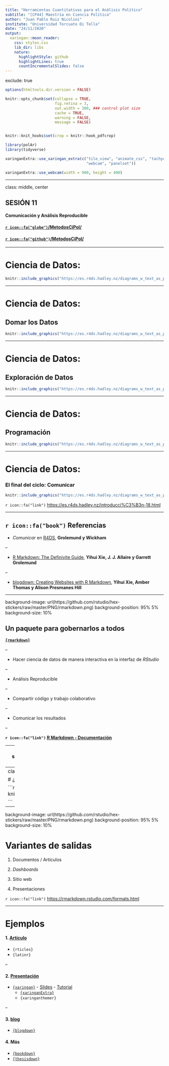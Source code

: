```yaml
---
title: "Herramientas Cuantitativas para el Análisis Político"
subtitle: "[CP44] Maestría en Ciencia Política"
author: "Juan Pablo Ruiz Nicolini"
institute: "Universidad Torcuato Di Tella"
date: "24/11/2020"
output:
  xaringan::moon_reader:
    css: styles.css
    lib_dir: libs
    nature:
      highlightStyle: github
      highlightLines: true
      countIncrementalSlides: false
---
```


exclude: true

```r
options(htmltools.dir.version = FALSE)

knitr::opts_chunk$set(collapse = TRUE,
                      fig.retina = 3,
                      out.width = 300, ### control plot size
                      cache = TRUE,
                      warning = FALSE,
                      message = FALSE)


knitr::knit_hooks$set(crop = knitr::hook_pdfcrop)

library(polAr)
library(tidyverse)

```


```r
xaringanExtra::use_xaringan_extra(c("tile_view", "animate_css", "tachyons",
                                    "webcam", "panelset"))

xaringanExtra::use_webcam(width = 900, height = 400)
```



---

class: middle, center


## SESIÓN 11
#### Comunicación y Análisis Reproducible



#### [`r icon::fa("globe")`/MetodosCiPol/](https://tuqmano.github.io/MetodosCiPol/)

#### [`r icon::fa("github")`/MetodosCiPol/](https://github.com/TuQmano/MetodosCiPol)




---

# Ciencia de Datos:  



```r
knitr::include_graphics("https://es.r4ds.hadley.nz/diagrams_w_text_as_path/es/data-science.svg")

```


---

# Ciencia de Datos:  

## Domar los Datos

```r
knitr::include_graphics("https://es.r4ds.hadley.nz/diagrams_w_text_as_path/es/data-science-wrangle.svg")

```


---

# Ciencia de Datos:  

## Exploración de Datos

```r
knitr::include_graphics("https://es.r4ds.hadley.nz/diagrams_w_text_as_path/es/data-science-explore.svg")

```


---

# Ciencia de Datos:  

## Programación 

```r
knitr::include_graphics("https://es.r4ds.hadley.nz/diagrams_w_text_as_path/es/data-science-program.svg")

```




---

# Ciencia de Datos:  

### El final del ciclo: Comunicar 

```r
knitr::include_graphics("https://es.r4ds.hadley.nz/diagrams_w_text_as_path/es/data-science-communicate.svg")

```

`r icon::fa("link")` <https://es.r4ds.hadley.nz/introducci%C3%B3n-18.html>



---

## `r icon::fa("book")` Referencias

* _Comunicar_ en  [R4DS](https://es.r4ds.hadley.nz/introducci%C3%B3n-18.html), **Grolemund y Wickham**

--

* [R Markdown: The Definivite Guide](https://bookdown.org/yihui/rmarkdown/), **Yihui Xie, J. J. Allaire y Garrett Grolemund** 

--

* [blogdown: Creating Websites with R Markdown](https://bookdown.org/yihui/blogdown/), **Yihui Xie, Amber Thomas y Alison Presmanes Hill **



---

background-image: url(https://github.com/rstudio/hex-stickers/raw/master/PNG/rmarkdown.png)
background-position: 95% 5%
background-size: 10%

## Un paquete para gobernarlos a todos

**[`{rmarkdown}`](https://github.com/rstudio/rmarkdown)**

--

* Hacer ciencia de datos de manera interactiva en la interfaz de _RStudio_

--

* Análisis Reproducible

--

* Compartir código y trabajo colaborativo

--

* Comunicar los resultados

--


**`r icon::fa("link")` [R Markdown - Documentación](https://rmarkdown.rstudio.com/articles.html)**

---
background-image: url(https://github.com/rstudio/hex-stickers/raw/master/PNG/rmarkdown.png)
background-position: 95% 5%
background-size: 10%

## Una manera de escribir 

### Muchas salidas posibles 


```r
knitr::include_graphics("https://es.r4ds.hadley.nz/screenshots/rmarkdown-knit.png")

```

_knitear_ : `Ctrl + Shift + K`


`r icon::fa("link")` <https://es.r4ds.hadley.nz/formatos-de-r-markdown.html>



---
class: inverse, middle, center

# ¿Cómo es el proceso?

```r

knitr::include_graphics("https://es.r4ds.hadley.nz/images/RMarkdownFlow.png")


```

---
background-image: url(https://github.com/rstudio/hex-stickers/raw/master/PNG/rmarkdown.png)
background-position: 95% 5%
background-size: 10%

# Variantes de salidas

1. Documentos / Artículos 

2. _Dashboards_ 

3. Sitio web 

4. Presentaciones 

`r icon::fa("link")`  <https://rmarkdown.rstudio.com/formats.html>


---

# Ejemplos

####  1. [Artículo](https://github.com/TuQmano/presentaciones-LatinR2020)

* `{rticles}` 
* `{latinr}` 

--

#### 2. [Presentación](https://github.com/TuQmano/MetodosCiPol/tree/master/docs/Clase01)



* [`{xaringan}`](https://github.com/yihui/xaringan) - [Slides](https://slides.yihui.org/xaringan/#1) - [Tutorial](https://xaringantutorial.netlify.app/)
  +  [`{xaringanExtra}`](https://pkg.garrickadenbuie.com/xaringanExtra) 
  +  `{xaringanthemer}`


--

#### 3. [blog](https://github.com/TuQmano/tuqmano.com) 

* [`{blogdown}`](https://bookdown.org/yihui/blogdown/)


#### 4. **Más**

* [`{bookdown}`](https://bookdown.org/)
* [`{thesisdown}`](https://github.com/ismayc/thesisdown)